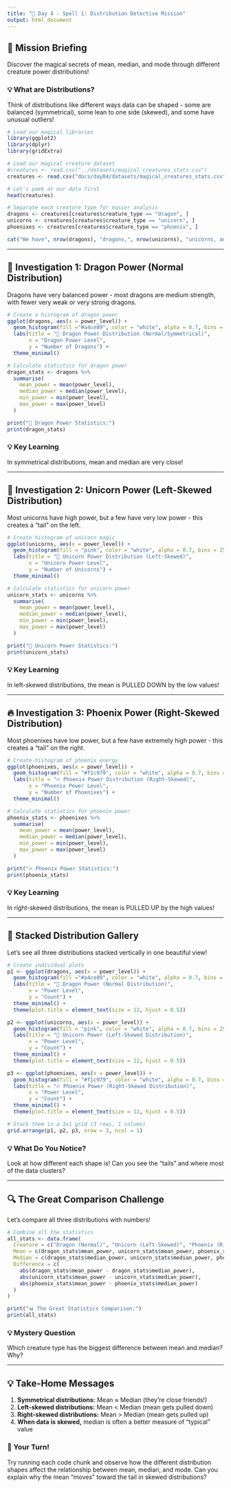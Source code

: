 ```yaml
---
title: "🔮 Day 4 - Spell 1: Distribution Detective Mission"
output: html_document
---
```


## 🎯 Mission Briefing
Discover the magical secrets of mean, median, and mode through different creature power distributions!

### 💡 What are Distributions?
Think of distributions like different ways data can be shaped - some are balanced (symmetrical), some lean to one side (skewed), and some have unusual outliers!

```r
# Load our magical libraries
library(ggplot2)
library(dplyr)
library(gridExtra)

# Load our magical creature dataset
#creatures <- read.csv("../datasets/magical_creatures_stats.csv")
creatures <- read.csv("docs/day04/datasets/magical_creatures_stats.csv")

# Let's peek at our data first
head(creatures)

# Separate each creature type for easier analysis
dragons <- creatures[creatures$creature_type == "dragon", ]
unicorns <- creatures[creatures$creature_type == "unicorn", ]
phoenixes <- creatures[creatures$creature_type == "phoenix", ]

cat("We have", nrow(dragons), "dragons,", nrow(unicorns), "unicorns, and", nrow(phoenixes), "phoenixes!")
```

---

## 🐉 Investigation 1: Dragon Power (Normal Distribution)

Dragons have very balanced power - most dragons are medium strength, with fewer very weak or very strong dragons.

```r
# Create a histogram of dragon power
ggplot(dragons, aes(x = power_level)) +
  geom_histogram(fill ="#a4ce89", color = "white", alpha = 0.7, bins = 25) +
  labs(title = "🐉 Dragon Power Distribution (Normal/Symmetrical)", 
       x = "Dragon Power Level", 
       y = "Number of Dragons") +
  theme_minimal()

# Calculate statistics for dragon power
dragon_stats <- dragons %>%
  summarise(
    mean_power = mean(power_level),
    median_power = median(power_level),
    min_power = min(power_level),
    max_power = max(power_level)
  )

print("🐉 Dragon Power Statistics:")
print(dragon_stats)
```

### 💡 Key Learning
In symmetrical distributions, mean and median are very close!

---

## 🦄 Investigation 2: Unicorn Power (Left-Skewed Distribution)

Most unicorns have high power, but a few have very low power - this creates a "tail" on the left.

```r
# Create histogram of unicorn magic
ggplot(unicorns, aes(x = power_level)) +
  geom_histogram(fill = "pink", color = "white", alpha = 0.7, bins = 25) +
  labs(title = "🦄 Unicorn Power Distribution (Left-Skewed)", 
       x = "Unicorn Power Level", 
       y = "Number of Unicorns") +
  theme_minimal()

# Calculate statistics for unicorn power
unicorn_stats <- unicorns %>%
  summarise(
    mean_power = mean(power_level),
    median_power = median(power_level),
    min_power = min(power_level),
    max_power = max(power_level)
  )

print("🦄 Unicorn Power Statistics:")
print(unicorn_stats)
```

### 💡 Key Learning
In left-skewed distributions, the mean is PULLED DOWN by the low values!

---

## 🔥 Investigation 3: Phoenix Power (Right-Skewed Distribution)

Most phoenixes have low power, but a few have extremely high power - this creates a "tail" on the right.

```r
# Create histogram of phoenix energy
ggplot(phoenixes, aes(x = power_level)) +
  geom_histogram(fill = "#f1c979", color = "white", alpha = 0.7, bins = 25) +
  labs(title = "🔥 Phoenix Power Distribution (Right-Skewed)", 
       x = "Phoenix Power Level", 
       y = "Number of Phoenixes") +
  theme_minimal()

# Calculate statistics for phoenix power
phoenix_stats <- phoenixes %>%
  summarise(
    mean_power = mean(power_level),
    median_power = median(power_level),
    min_power = min(power_level),
    max_power = max(power_level)
  )

print("🔥 Phoenix Power Statistics:")
print(phoenix_stats)
```

### 💡 Key Learning
In right-skewed distributions, the mean is PULLED UP by the high values!

---

## 🎨 Stacked Distribution Gallery

Let's see all three distributions stacked vertically in one beautiful view!

```r
# Create individual plots
p1 <- ggplot(dragons, aes(x = power_level)) +
  geom_histogram(fill ="#a4ce89", color = "white", alpha = 0.7, bins = 25)  +
  labs(title = "🐉 Dragon Power (Normal Distribution)", 
       x = "Power Level", 
       y = "Count") +
  theme_minimal() +
  theme(plot.title = element_text(size = 12, hjust = 0.5))

p2 <- ggplot(unicorns, aes(x = power_level)) +
  geom_histogram(fill = "pink", color = "white", alpha = 0.7, bins = 25) +
  labs(title = "🦄 Unicorn Power (Left-Skewed Distribution)", 
       x = "Power Level", 
       y = "Count") +
  theme_minimal() +
  theme(plot.title = element_text(size = 12, hjust = 0.5))

p3 <- ggplot(phoenixes, aes(x = power_level)) +
  geom_histogram(fill = "#f1c979", color = "white", alpha = 0.7, bins = 25)  +
  labs(title = "🔥 Phoenix Power (Right-Skewed Distribution)", 
       x = "Power Level", 
       y = "Count") +
  theme_minimal() +
  theme(plot.title = element_text(size = 12, hjust = 0.5))

# Stack them in a 3x1 grid (3 rows, 1 column)
grid.arrange(p1, p2, p3, nrow = 3, ncol = 1)
```

### 💡 What Do You Notice?
Look at how different each shape is! Can you see the "tails" and where most of the data clusters?

---

## 🔍 The Great Comparison Challenge

Let's compare all three distributions with numbers!

```r
# Combine all the statistics
all_stats <- data.frame(
  Creature = c("Dragon (Normal)", "Unicorn (Left-Skewed)", "Phoenix (Right-Skewed)"),
  Mean = c(dragon_stats$mean_power, unicorn_stats$mean_power, phoenix_stats$mean_power),
  Median = c(dragon_stats$median_power, unicorn_stats$median_power, phoenix_stats$median_power),
  Difference = c(
    abs(dragon_stats$mean_power - dragon_stats$median_power),
    abs(unicorn_stats$mean_power - unicorn_stats$median_power),
    abs(phoenix_stats$mean_power - phoenix_stats$median_power)
  )
)

print("📊 The Great Statistics Comparison:")
print(all_stats)
```

### 💡 Mystery Question
Which creature type has the biggest difference between mean and median? Why?

---

## 💡 Take-Home Messages

1. **Symmetrical distributions:** Mean ≈ Median (they're close friends!)
2. **Left-skewed distributions:** Mean < Median (mean gets pulled down)
3. **Right-skewed distributions:** Mean > Median (mean gets pulled up)
4. **When data is skewed,** median is often a better measure of "typical" value

### 🎈 Your Turn!
Try running each code chunk and observe how the different distribution shapes affect the relationship between mean, median, and mode. Can you explain why the mean "moves" toward the tail in skewed distributions?